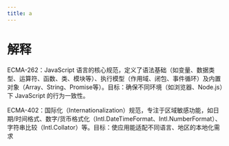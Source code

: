 ```yaml
---
title: a
---
```


# 解释

​​ECMA-262​​：​​JavaScript 语言的核心规范​​，定义了语法基础（如变量、数据类型、运算符、函数、类、模块等）、执行模型（作用域、闭包、事件循环）及内置对象（Array、String、Promise等）。​​目标​​：确保不同环境（如浏览器、Node.js）下 JavaScript 的行为一致性。

​​ECMA-402​​：​​国际化（Internationalization）规范​​，专注于​​区域敏感功能​​，如日期/时间格式、数字/货币格式化（Intl.DateTimeFormat、Intl.NumberFormat）、字符串比较（Intl.Collator）等。​​目标​​：使应用能适配不同语言、地区的本地化需求
